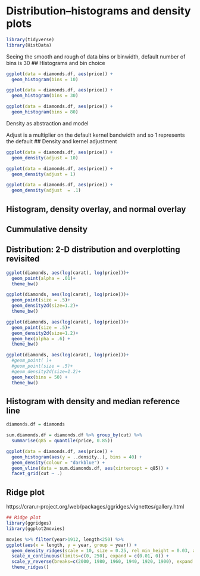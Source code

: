 \cleardoublepage 

# Distribution--histograms and density plots{#Distribution}




```r
library(tidyverse)
library(HistData)

```





Seeing the smooth and rough of data
bins or binwidth, default number of bins is 30
## Histograms and bin choice
```r
ggplot(data = diamonds.df, aes(price)) + 
  geom_histogram(bins = 10) 

ggplot(data = diamonds.df, aes(price)) + 
  geom_histogram(bins = 30) 

ggplot(data = diamonds.df, aes(price)) + 
  geom_histogram(bins = 80) 

```

Density as abstraction and model

Adjust is a multiplier on the default kernel bandwidth and so 1 represents the default
## Density and kernel adjustment 
```r
ggplot(data = diamonds.df, aes(price)) + 
  geom_density(adjust = 10) 

ggplot(data = diamonds.df, aes(price)) + 
  geom_density(adjust = 1) 

ggplot(data = diamonds.df, aes(price)) + 
  geom_density(adjust  = .1) 

```

## Histogram, density overlay, and normal overlay

## Cummulative density

## Distribution: 2-D distribution and overplotting revisited
```r
ggplot(diamonds, aes(log(carat), log(price)))+
  geom_point(alpha = .01)+ 
  theme_bw()

ggplot(diamonds, aes(log(carat), log(price)))+
  geom_point(size = .5)+ 
  geom_density2d(size=1.2)+
  theme_bw()

ggplot(diamonds, aes(log(carat), log(price)))+
  geom_point(size = .5)+ 
  geom_density2d(size=1.2)+
  geom_hex(alpha = .6) +
  theme_bw()

ggplot(diamonds, aes(log(carat), log(price)))+
  #geom_point( )+
  #geom_point(size = .5)+ 
  #geom_density2d(size=1.2)+
  geom_hex(bins = 50) +
  theme_bw()
```


## Histogram with density and median reference line

```r
diamonds.df = diamonds

sum.diamonds.df = diamonds.df %>% group_by(cut) %>% 
  summarise(q85 = quantile(price, 0.85))

ggplot(data = diamonds.df, aes(price)) + 
  geom_histogram(aes(y = ..density..), bins = 40) + 
  geom_density(colour = "darkblue") +
  geom_vline(data = sum.diamonds.df, aes(xintercept = q85)) +
  facet_grid(cut ~ .)

```  

## Ridge plot
https://cran.r-project.org/web/packages/ggridges/vignettes/gallery.html
```r

## Ridge plot
library(ggridges)
library(ggplot2movies)

movies %>% filter(year>1912, length<250) %>% 
ggplot(aes(x = length, y = year, group = year)) +
  geom_density_ridges(scale = 10, size = 0.25, rel_min_height = 0.03, alpha=.75) +
  scale_x_continuous(limits=c(0, 250), expand = c(0.01, 0)) +
  scale_y_reverse(breaks=c(2000, 1980, 1960, 1940, 1920, 1900), expand = c(0.01, 0)) +
  theme_ridges()
```


  
